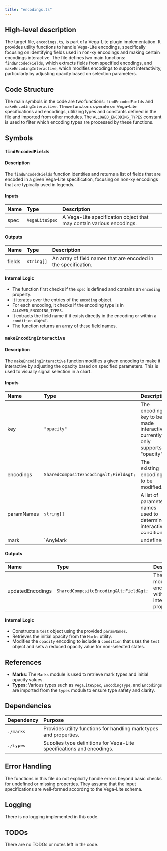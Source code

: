 ```yaml
---
title: "encodings.ts"
---
```


## High-level description

The target file, `encodings.ts`, is part of a Vega-Lite plugin implementation. It provides utility functions to handle Vega-Lite encodings, specifically focusing on identifying fields used in non-xy encodings and making certain encodings interactive. The file defines two main functions: `findEncodedFields`, which extracts fields from specified encodings, and `makeEncodingInteractive`, which modifies encodings to support interactivity, particularly by adjusting opacity based on selection parameters.

## Code Structure

The main symbols in the code are two functions: `findEncodedFields` and `makeEncodingInteractive`. These functions operate on Vega-Lite specifications and encodings, utilizing types and constants defined in the file and imported from other modules. The `ALLOWED_ENCODING_TYPES` constant is used to filter which encoding types are processed by these functions.

## Symbols

### `findEncodedFields`
#### Description
The `findEncodedFields` function identifies and returns a list of fields that are encoded in a given Vega-Lite specification, focusing on non-xy encodings that are typically used in legends.

#### Inputs
| Name | Type | Description |
|:-----|:-----|:------------|
| spec | `VegaLiteSpec` | A Vega-Lite specification object that may contain various encodings. |

#### Outputs
| Name | Type | Description |
|:-----|:-----|:------------|
| fields | `string[]` | An array of field names that are encoded in the specification. |

#### Internal Logic
- The function first checks if the `spec` is defined and contains an `encoding` property.
- It iterates over the entries of the `encoding` object.
- For each encoding, it checks if the encoding type is in `ALLOWED_ENCODING_TYPES`.
- It extracts the field name if it exists directly in the encoding or within a `condition` object.
- The function returns an array of these field names.

### `makeEncodingInteractive`
#### Description
The `makeEncodingInteractive` function modifies a given encoding to make it interactive by adjusting the opacity based on specified parameters. This is used to visually signal selection in a chart.

#### Inputs
| Name | Type | Description |
|:-----|:-----|:------------|
| key | `"opacity"` | The encoding key to be made interactive, currently only supports "opacity". |
| encodings | `SharedCompositeEncoding&lt;Field&gt;` | The existing encodings to be modified. |
| paramNames | `string[]` | A list of parameter names used to determine interactivity conditions. |
| mark | `AnyMark | undefined` | The mark definition which may influence the initial opacity. |

#### Outputs
| Name | Type | Description |
|:-----|:-----|:------------|
| updatedEncodings | `SharedCompositeEncoding&lt;Field&gt;` | The modified encodings with interactive properties. |

#### Internal Logic
- Constructs a `test` object using the provided `paramNames`.
- Retrieves the initial opacity from the `Marks` utility.
- Modifies the `opacity` encoding to include a `condition` that uses the `test` object and sets a reduced opacity value for non-selected states.

## References

- **Marks**: The `Marks` module is used to retrieve mark types and initial opacity values.
- **Types**: Various types such as `VegaLiteSpec`, `EncodingType`, and `Encodings` are imported from the `types` module to ensure type safety and clarity.

## Dependencies

| Dependency | Purpose |
|:-----------|:--------|
| `./marks` | Provides utility functions for handling mark types and properties. |
| `./types` | Supplies type definitions for Vega-Lite specifications and encodings. |

## Error Handling

The functions in this file do not explicitly handle errors beyond basic checks for undefined or missing properties. They assume that the input specifications are well-formed according to the Vega-Lite schema.

## Logging

There is no logging implemented in this code.

## TODOs

There are no TODOs or notes left in the code.